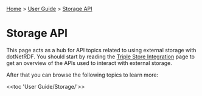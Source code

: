 [[Home]] > [[User Guide]] > [[User Guide/Storage API|Storage API]]

= Storage API =

This page acts as a hub for API topics related to using external storage with dotNetRDF.  You should start by reading the [[User Guide/Triple Store Integration|Triple Store Integration]] page to get an overview of the APIs used to interact with external storage.

After that you can browse the following topics to learn more:

<<toc 'User Guide/Storage/'>>